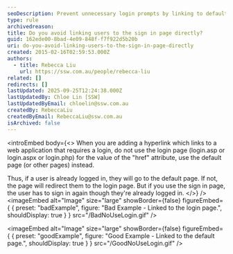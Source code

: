 ```yaml
---
seoDescription: Prevent unnecessary login prompts by linking to default pages instead of the sign-in page, allowing users to seamlessly access protected content if already logged in.
type: rule
archivedreason:
title: Do you avoid linking users to the sign in page directly?
guid: 162ede00-8bad-4e09-848f-f7f922d5b20b
uri: do-you-avoid-linking-users-to-the-sign-in-page-directly
created: 2015-02-16T02:59:53.000Z
authors:
  - title: Rebecca Liu
    url: https://ssw.com.au/people/rebecca-liu
related: []
redirects: []
lastUpdated: 2025-09-25T12:24:38.000Z
lastUpdatedBy: Chloe Lin [SSW]
lastUpdatedByEmail: chloelin@ssw.com.au
createdBy: RebeccaLiu
createdByEmail: RebeccaLiu@ssw.com.au
isArchived: false
---
```


<introEmbed
  body={<>
When you are adding a hyperlink which links to a web application that requires a login, do not use the login page (login.asp or login.aspx or login.php) for the value of the "href" attribute, use the default page (or other pages) instead.

Thus, if a user is already logged in, they will go to the default page.
If not, the page will redirect them to the login page.
But if you use the sign in page, the user has to sign in again though they're already logged in.
  </>}
/>
<imageEmbed
  alt="Image"
  size="large"
  showBorder={false}
  figureEmbed={ {
    preset: "badExample",
    figure: "Bad Example - Linked to the login page.",
    shouldDisplay: true
  } }
  src="/BadNoUseLogin.gif"
/>

<imageEmbed
  alt="Image"
  size="large"
  showBorder={false}
  figureEmbed={ {
    preset: "goodExample",
    figure: "Good Example - Linked to the default page.",
    shouldDisplay: true
  } }
  src="/GoodNoUseLogin.gif"
/>

